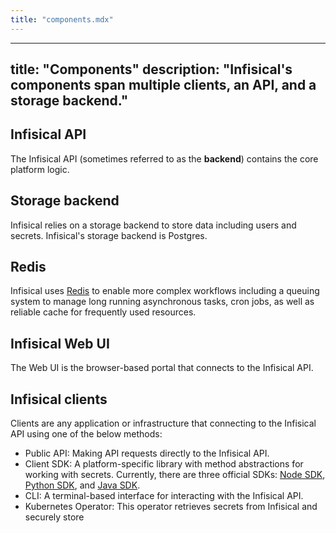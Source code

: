 ```yaml
---
title: "components.mdx"
---
```


---
title: "Components"
description: "Infisical's components span multiple clients, an API, and a storage backend."
---

## Infisical API

The Infisical API (sometimes referred to as the **backend**) contains the core platform logic.

## Storage backend

Infisical relies on a storage backend to store data including users and secrets. Infisical's storage backend is Postgres.

## Redis

Infisical uses [Redis](https://redis.com) to enable more complex workflows including a queuing system to manage long running asynchronous tasks, cron jobs, as well as reliable cache for frequently used resources.

## Infisical Web UI

The Web UI is the browser-based portal that connects to the Infisical API.

## Infisical clients

Clients are any application or infrastructure that connecting to the Infisical API using one of the below methods:
- Public API: Making API requests directly to the Infisical API.
- Client SDK: A platform-specific library with method abstractions for working with secrets. Currently, there are three official SDKs: [Node SDK](https://infisical.com/docs/sdks/languages/node), [Python SDK](https://infisical.com/docs/sdks/languages/python), and [Java SDK](https://infisical.com/docs/sdks/languages/java).
- CLI: A terminal-based interface for interacting with the Infisical API.
- Kubernetes Operator: This operator retrieves secrets from Infisical and securely store
